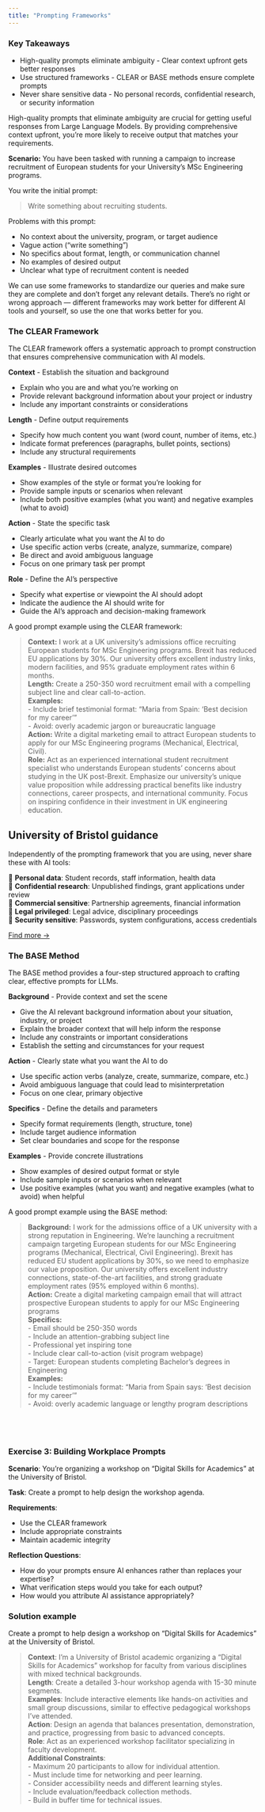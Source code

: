 ```yaml
---
title: "Prompting Frameworks"
---
```


::: {.callout-note}
### Key Takeaways
- High-quality prompts eliminate ambiguity - Clear context upfront gets better responses
- Use structured frameworks - CLEAR or BASE methods ensure complete prompts
- Never share sensitive data - No personal records, confidential research, or security information
:::


High-quality prompts that eliminate ambiguity are crucial for getting useful responses from Large Language Models. By providing comprehensive context upfront, you're more likely to receive output that matches your requirements. 

**Scenario:** 
You have been tasked with running a campaign to increase recruitment of European students for your University's MSc Engineering programs.

You write the initial prompt: 

> Write something about recruiting students.

Problems with this prompt:

- No context about the university, program, or target audience
- Vague action ("write something")
- No specifics about format, length, or communication channel
- No examples of desired output
- Unclear what type of recruitment content is needed


We can use some frameworks to standardize our queries and make sure they are complete and don't forget any relevant details. There's no right or wrong approach — different frameworks may work better for different AI tools and yourself, so use the one that works better for you.


### The CLEAR Framework

The CLEAR framework offers a systematic approach to prompt construction that ensures comprehensive communication with AI models.

**Context** - Establish the situation and background

- Explain who you are and what you're working on
- Provide relevant background information about your project or industry
- Include any important constraints or considerations

**Length** - Define output requirements

- Specify how much content you want (word count, number of items, etc.)
- Indicate format preferences (paragraphs, bullet points, sections)
- Include any structural requirements

**Examples** - Illustrate desired outcomes

- Show examples of the style or format you're looking for
- Provide sample inputs or scenarios when relevant
- Include both positive examples (what you want) and negative examples (what to avoid)

**Action** - State the specific task

- Clearly articulate what you want the AI to do
- Use specific action verbs (create, analyze, summarize, compare)
- Be direct and avoid ambiguous language
- Focus on one primary task per prompt

**Role** - Define the AI's perspective

- Specify what expertise or viewpoint the AI should adopt
- Indicate the audience the AI should write for
- Guide the AI's approach and decision-making framework

A good prompt example using the CLEAR framework:

> **Context:** I work at a UK university's admissions office recruiting European students for MSc Engineering programs. Brexit has reduced EU applications by 30%. Our university offers excellent industry links, modern facilities, and 95% graduate employment rates within 6 months.  
> **Length:** Create a 250-350 word recruitment email with a compelling subject line and clear call-to-action.  
> **Examples:**  
> - Include brief testimonial format: "Maria from Spain: 'Best decision for my career'"  
> - Avoid: overly academic jargon or bureaucratic language  
> **Action:** Write a digital marketing email to attract European students to apply for our MSc Engineering programs (Mechanical, Electrical, Civil).  
> **Role:** Act as an experienced international student recruitment specialist who understands European students' concerns about studying in the UK post-Brexit. Emphasize our university's unique value proposition while addressing practical benefits like industry connections, career prospects, and international community. Focus on inspiring confidence in their investment in UK engineering education.

::: {.callout-important}
## University of Bristol guidance

Independently of the prompting framework that you are using, never share these with AI tools:

🚫 **Personal data**: Student records, staff information, health data  
🚫 **Confidential research**: Unpublished findings, grant applications under review  
🚫 **Commercial sensitive**: Partnership agreements, financial information  
🚫 **Legal privileged**: Legal advice, disciplinary proceedings  
🚫 **Security sensitive**: Passwords, system configurations, access credentials

[Find more →](./800-resources.qmd)
:::


### The BASE Method

The BASE method provides a four-step structured approach to crafting clear, effective prompts for LLMs.

**Background** - Provide context and set the scene

- Give the AI relevant background information about your situation, industry, or project
- Explain the broader context that will help inform the response
- Include any constraints or important considerations
- Establish the setting and circumstances for your request

**Action** - Clearly state what you want the AI to do

- Use specific action verbs (analyze, create, summarize, compare, etc.)
- Avoid ambiguous language that could lead to misinterpretation
- Focus on one clear, primary objective

**Specifics** - Define the details and parameters

- Specify format requirements (length, structure, tone)
- Include target audience information
- Set clear boundaries and scope for the response

**Examples** - Provide concrete illustrations

- Show examples of desired output format or style
- Include sample inputs or scenarios when relevant
- Use positive examples (what you want) and negative examples (what to avoid) when helpful

A good prompt example using the BASE method:

> **Background:**
> I work for the admissions office of a UK university with a strong reputation in Engineering. We're launching a recruitment campaign targeting European students for our MSc Engineering programs (Mechanical, Electrical, Civil Engineering). Brexit has reduced EU student applications by 30%, so we need to emphasize our value proposition. Our university offers excellent industry connections, state-of-the-art facilities, and strong graduate employment rates (95% employed within 6 months).  
> **Action:** Create a digital marketing campaign email that will attract prospective European students to apply for our MSc Engineering programs  
> **Specifics:**  
> - Email should be 250-350 words  
> - Include an attention-grabbing subject line  
> - Professional yet inspiring tone  
> - Include clear call-to-action (visit program webpage)  
> - Target: European students completing Bachelor's degrees in Engineering   
> **Examples:**   
> - Include testimonials format: "Maria from Spain says: 'Best decision for my career'"  
> - Avoid: overly academic language or lengthy program descriptions  



<br>
---



### Exercise 3: Building Workplace Prompts

**Scenario**: You're organizing a workshop on "Digital Skills for Academics" at the University of Bristol.

**Task**: Create a prompt to help design the workshop agenda.

**Requirements**:

- Use the CLEAR framework
- Include appropriate constraints
- Maintain academic integrity

**Reflection Questions**:

- How do your prompts ensure AI enhances rather than replaces your expertise?
- What verification steps would you take for each output?
- How would you attribute AI assistance appropriately?


::: {.callout-caution collapse="true" icon=false}
### Solution example

Create a prompt to help design a workshop on "Digital Skills for Academics" at the University of Bristol.

> **Context**: I'm a University of Bristol academic organizing a "Digital Skills for Academics" workshop for faculty from various disciplines with mixed technical backgrounds.  
> **Length**: Create a detailed 3-hour workshop agenda with 15-30 minute segments.  
> **Examples**: Include interactive elements like hands-on activities and small group discussions, similar to effective pedagogical workshops I've attended.  
> **Action**: Design an agenda that balances presentation, demonstration, and practice, progressing from basic to advanced concepts.  
> **Role**: Act as an experienced workshop facilitator specializing in faculty development.  
> **Additional Constraints**:  
> - Maximum 20 participants to allow for individual attention.  
> - Must include time for networking and peer learning.  
> - Consider accessibility needs and different learning styles.  
> - Include evaluation/feedback collection methods.  
> - Build in buffer time for technical issues.  
   
:::

